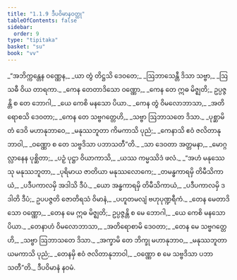 ```yaml
---
title: "1.1.9 ဒီပဝိမာနဝတ္ထု"
tableOfContents: false
sidebar:
  order: 9
type: "tipitaka"
basket: "su"
book: "vv"
---
```



<DynamicBreadcrumb />

<Division number="75" book="vv" e="ch" v="19" p="10">

<Paragraph number="84" type="verses" book="vv">
_“အဘိက္ကန္တေန ဝဏ္ဏေန,_  
_ယာ တွံ တိဋ္ဌသိ ဒေဝတေ;_  
_ဩဘာသေန္တီ ဒိသာ သဗ္ဗာ,_  
_ဩသဓီ ဝိယ တာရကာ._  

</Paragraph>

</Division>
<Division number="76" book="vv" e="ch" v="19" p="10">

<Paragraph number="85" type="verses" book="vv">
_ကေန တေတာဒိသော ဝဏ္ဏော,_  
_ကေန တေ ဣဓ မိဇ္ဈတိ;_  
ဥပ္ပဇ္ဇန္တိ စ တေ ဘောဂါ,_  
_ယေ ကေစိ မနသော ပိယာ._  

</Paragraph>

</Division>
<Division number="77" book="vv" e="ch" v="19" p="10">

<Paragraph number="86" type="verses" book="vv">
_ကေန တွံ ဝိမလောဘာသာ,_  
_အတိရောစသိ ဒေဝတာ;_  
_ကေန တေ သဗ္ဗဂတ္တေဟိ,_  
_သဗ္ဗာ ဩဘာသတေ ဒိသာ._  

</Paragraph>

</Division>
<Division number="78" book="vv" e="ch" v="19" p="11">

<Paragraph number="87" type="verses" book="vv">
_ပုစ္ဆာမိ တံ ဒေဝိ မဟာနုဘာဝေ,_  
_မနုဿဘူတာ ကိမကာသိ ပုညံ;_  
_ကေနာသိ ဧဝံ ဇလိတာနုဘာဝါ,_  
_ဝဏ္ဏော စ တေ သဗ္ဗဒိသာ ပဘာသတီ”တိ._  

</Paragraph>

</Division>
<Division number="79" book="vv" e="ch" v="19" p="11">

<Paragraph number="88" type="verses" book="vv">
_သာ ဒေဝတာ အတ္တမနာ,_  
_မောဂ္ဂလ္လာနေန ပုစ္ဆိတာ;_  
_ပဉှံ ပုဋ္ဌာ ဝိယာကာသိ,_  
_ယဿ ကမ္မဿိဒံ ဖလံ._  

</Paragraph>

</Division>
<Division number="80" book="vv" e="ch" v="19" p="11">

<Paragraph number="89" type="verses" book="vv">
_“အဟံ မနုဿေသု မနုဿဘူတာ,_  
_ပုရိမာယ ဇာတိယာ မနုဿလောကေ;_  
_တမန္ဓကာရမှိ တိမီသိကာယံ,_  
_ပဒီပကာလမှိ အဒါသိ ဒီပံ._  

</Paragraph>

</Division>
<Division number="81" book="vv" e="ch" v="19" p="11">

<Paragraph number="90" type="verses" book="vv">
_ယော အန္ဓကာရမှိ တိမီသိကာယံ,_  
_ပဒီပကာလမှိ ဒဒါတိ ဒီပံ;_  
ဥပပဇ္ဇတိ ဇောတိရသံ ဝိမာနံ,_  
_ပဟူတမလျံ ဗဟုပုဏ္ဍရီကံ._  

</Paragraph>

</Division>
<Division number="82" book="vv" e="ch" v="19" p="11">

<Paragraph number="91" type="verses" book="vv">
_တေန မေတာဒိသော ဝဏ္ဏော,_  
_တေန မေ ဣဓ မိဇ္ဈတိ;_  
ဥပ္ပဇ္ဇန္တိ စ မေ ဘောဂါ,_  
_ယေ ကေစိ မနသော ပိယာ._  

</Paragraph>

</Division>
<Division number="83" book="vv" e="ch" v="19" p="11">

<Paragraph number="92" type="verses" book="vv">
_တေနာဟံ ဝိမလောဘာသာ,_  
_အတိရောစာမိ ဒေဝတာ;_  
_တေန မေ သဗ္ဗဂတ္တေဟိ,_  
_သဗ္ဗာ ဩဘာသတေ ဒိသာ._  

</Paragraph>

</Division>
<Division number="84" book="vv" e="ch" v="19" p="11">

<Paragraph number="93" type="verses" book="vv">
_အက္ခာမိ တေ ဘိက္ခု မဟာနုဘာဝ,_  
_မနုဿဘူတာ ယမကာသိ ပုညံ;_  
_တေနမှိ ဧဝံ ဇလိတာနုဘာဝါ,_  
_ဝဏ္ဏော စ မေ သဗ္ဗဒိသာ ပဘာသတီ”တိ._  


</Paragraph>
</Division>

<Paragraph number="94" type="center" book="vv">
ဒီပဝိမာနံ နဝမံ.
</Paragraph>
